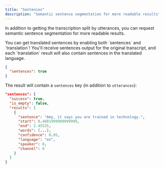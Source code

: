 ```yaml
---
title: "Sentences"
description: "Semantic sentence segmentation for more readable results"
---
```


In addition to getting the transcription split by utterances, you can request semantic sentence segmentation for more readable results.

<Tip>
You can get translated sentences by enabling both `sentences` and `translation`! You'll receive sentences output for the original transcript, and each `translation` result will also contain sentences in the translated language.
</Tip>

```json request data
{
  "sentences": true
}
```

The result will contain a `sentences` key (in addition to `utterances`):

```json
"sentences": {
  "success": true,
  "is_empty": false,
  "results": [
    {
      "sentence": "Amy, it says you are trained in technology.",
      "start": 0.4681999999999999,
      "end": 2.45525,
      "words": [...],
      "confidence": 0.95,
      "language": "en",
      "speaker": 0,
      "channel": 0
    }
  ]
}
```


